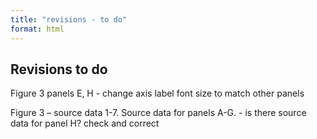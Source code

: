 ```yaml
---
title: "revisions - to do"
format: html
---
```


## Revisions to do

Figure 3 panels E, H - change axis label font size to match other panels

Figure 3 -- source data 1-7. Source data for panels A-G. - is there source data for panel H? check and correct